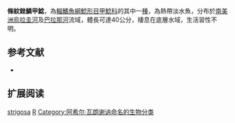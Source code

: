 {{Speciesbox
| name = 條紋銼鱗甲鯰
| image = 
| image_width = 250px
| image_caption = 
| status = NE
| status_system = IUCN3.1
| genus = Rhinelepis
| species = strigosa
| authority = [[Achille_Valenciennes|Valenciennes]], 1840
| synonyms = *''Rhinelepis strigosus'', Valenciennes, 1840
}}

'''條紋銼鱗甲鯰'''，為[[輻鰭魚綱|輻鰭魚綱]][[鯰形目|鯰形目]][[甲鯰科|甲鯰科]]的其中一[[種|種]]，為熱帶淡水魚，分布於[[南美洲|南美洲]][[烏拉圭河|烏拉圭河]]及[[巴拉那河|巴拉那河]]流域，體長可達40公分，棲息在底層水域，生活習性不明。

==参考文献==
*{{FishBase_species|genus=Rhinelepis|species=strigosa|year=2015|month=1}}

== 扩展阅读 ==
{{refbegin}}
{{wikispecies-inline|Rhinelepis strigosa|條紋銼鱗甲鯰}}
{{refend}}
{{Taxonbar|from=Q3755039}}

[[Category:銼鱗甲鯰屬|strigosa]]
[[Category:1840年描述的魚類|R]]
[[Category:阿希尔·瓦朗谢讷命名的生物分类|Category:阿希尔·瓦朗谢讷命名的生物分类]]